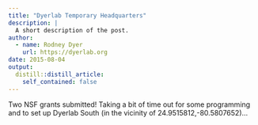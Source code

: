 ```yaml
---
title: "Dyerlab Temporary Headquarters"
description: |
  A short description of the post.
author:
  - name: Rodney Dyer
    url: https://dyerlab.org
date: 2015-08-04
output:
  distill::distill_article:
    self_contained: false
---
```






Two NSF grants submitted!  Taking a bit of time out for some programming and to set up Dyerlab South (in the vicinity of 24.9515812,-80.5807652)&#8230;

&nbsp;

&nbsp;
 
 
 
